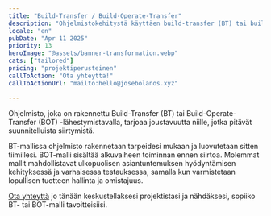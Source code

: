 ```yaml
---
title: "Build-Transfer / Build-Operate-Transfer"
description: "Ohjelmistokehitystä käyttäen build-transfer (BT) tai build-operate-transfer -liiketoimintamallia"
locale: "en"
pubDate: "Apr 11 2025"
priority: 13
heroImage: "@assets/banner-transformation.webp"
cats: ["tailored"]
pricing: "projektiperusteinen"
callToAction: "Ota yhteyttä!"
callToActionUrl: "mailto:hello@josebolanos.xyz"

---
```


Ohjelmisto, joka on rakennettu Build-Transfer (BT) tai Build-Operate-Transfer (BOT) -lähestymistavalla, tarjoaa joustavuutta niille, jotka pitävät suunnitelluista siirtymistä.

BT-mallissa ohjelmisto rakennetaan tarpeidesi mukaan ja luovutetaan sitten tiimillesi. BOT-malli sisältää alkuvaiheen toiminnan ennen siirtoa. Molemmat mallit mahdollistavat ulkopuolisen asiantuntemuksen hyödyntämisen kehityksessä ja varhaisessa testauksessa, samalla kun varmistetaan lopullisen tuotteen hallinta ja omistajuus.

<a href={frontmatter.callToActionUrl}>Ota yhteyttä</a> jo tänään keskustellaksesi projektistasi ja nähdäksesi, sopiiko BT- tai BOT-malli tavoitteisiisi.